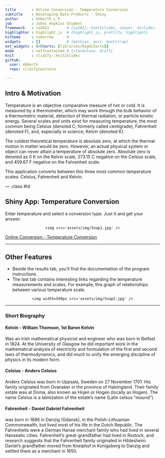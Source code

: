 ```yaml
---
title       : Online Conversion - Temperature Conversion
subtitle    : Developing Data Products - Shiny
author      : Ebberth L P
job         : Johns Hopkins Student
framework   : io2012        # {io2012, html5slides, shower, dzslides, ...}
highlighter : highlight.js  # {highlight.js, prettify, highlight}
hitheme     : tomorrow      # 
widgets     : []            # {mathjax, quiz, bootstrap}
ext_widgets : {rCharts: [libraries/HighCharts]}
mode        : selfcontained # {standalone, draft}
knit        : slidify::knit2slides
github:
  user: ebberth
  repo: slidifyCoursera

---
```


## Intro & Motivation

Temperature is an objective comparative measure of hot or cold. It is measured by a thermometer, which may work through the bulk behavior of a thermometric material, detection of thermal radiation, or particle kinetic energy. Several scales and units exist for measuring temperature, the most common being Celsius (denoted C; formerly called centigrade), Fahrenheit (denoted F), and, especially in science, Kelvin (denoted K).

The coldest theoretical temperature is absolute zero, at which the thermal motion in matter would be zero. However, an actual physical system or object can never attain a temperature of absolute zero. Absolute zero is denoted as 0 K on the Kelvin scale, 273.15 C negative on the Celsius scale, and 459.67 F negative on the Fahrenheit scale.

This application converts between this three most common temperature scales: Celsius, Fahrenheit and Kelvin. 

--- .class #id 

## Shiny App: Temperature Conversion

Enter temperature and select a conversion type. Just it and get your answer.

<div style='text-align: center;'>
    <img src='assets/img/Snap1.jpg' />
</div> 

[Online Conversion - Temperature Conversion](https://help.shinyapps.io/DataProduct/)

---

## Other Features

* Beside the results tab, you'll find the documentation of the program instructions.
* The last tab contains interesting links regarding the temperature measurements and scales. For example, this graph of relationships between various temperature scale.

<div style='text-align: center;'>
    <img width=560px src='assets/img/Snap2.jpg' />
</div> 

---

### Short Biography

#### Kelvin - William Thomson, 1st Baron Kelvin
Was an Irish mathematical physicist and engineer who was born in Belfast in 1824. At the University of Glasgow he did important work in the mathematical analysis of electricity and formulation of the first and second laws of thermodynamics, and did much to unify the emerging discipline of physics in its modern form.

#### Celsius - Anders Celsius
Anders Celsius was born in Uppsala, Sweden on 27 November 1701. His family originated from Ovanaker in the province of Halsingland. Their family estate was at Doma, also known as Hojen or Hogen (locally as Hogen). The name Celsius is a latinization of the estate's name (Latin celsus "mound").

#### Fahrenheit - Daniel Gabriel Fahrenheit
was born in 1686 in Danzig (Gdansk), in the Polish-Lithuanian Commonwealth, but lived most of his life in the Dutch Republic. The Fahrenheits were a German Hanse merchant family who had lived in several Hanseatic cities. Fahrenheit's great-grandfather had lived in Rostock, and research suggests that the Fahrenheit family originated in Hildesheim. Daniel's grandfather moved from Kneiphof in Konigsberg to Danzig and settled there as a merchant in 1650. 

